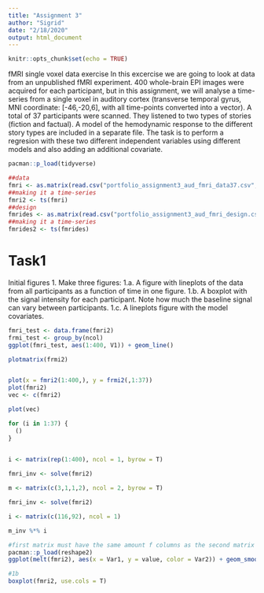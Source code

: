 ```yaml
---
title: "Assignment 3"
author: "Sigrid"
date: "2/18/2020"
output: html_document
---
```


```r
knitr::opts_chunk$set(echo = TRUE)
```

fMRI single voxel data exercise
In this excercise we are going to look at data from an unpublished fMRI experiment. 400 whole-brain EPI
images were acquired for each participant, but in this assignment, we will analyse a time-series from a
single voxel in auditory cortex (transverse temporal gyrus, MNI coordinate: [-46,-20,6], with all time-points
converted into a vector). A total of 37 participants were scanned. They listened to two types of stories
(fiction and factual). A model of the hemodynamic response to the different story types are included in a
separate file. The task is to perform a regresion with these two different independent variables using different
models and also adding an additional covariate.

```r
pacman::p_load(tidyverse)
```


```r
##data
fmri <- as.matrix(read.csv("portfolio_assignment3_aud_fmri_data37.csv", header = FALSE))
##making it a time-series
fmri2 <- ts(fmri)
##design
fmrides <- as.matrix(read.csv("portfolio_assignment3_aud_fmri_design.csv", header=FALSE))
##making it a time-series
fmrides2 <- ts(fmrides)
```

# Task1
Initial figures
1. Make three figures:
1.a. A figure with lineplots of the data from all participants as a function of time in one figure.
1.b. A boxplot with the signal intensity for each participant. Note how much the baseline signal can vary
between participants.
1.c. A lineplots figure with the model covariates.

```r

fmri_test <- data.frame(fmri2)
frmi_test <- group_by(ncol)
ggplot(fmri_test, aes(1:400, V1)) + geom_line()

plotmatrix(frmi2)


plot(x = fmri2(1:400,), y = frmi2(,1:37))
plot(fmri2)
vec <- c(fmri2)

plot(vec)

for (i in 1:37) {
  ()
}
  

i <- matrix(rep(1:400), ncol = 1, byrow = T)

fmri_inv <- solve(fmri2)

m <- matrix(c(3,1,1,2), ncol = 2, byrow = T)

fmri_inv <- solve(fmri2)

i <- matrix(c(116,92), ncol = 1)

m_inv %*% i

#first matrix must have the same amount f columns as the second matrix has rows
pacman::p_load(reshape2)
ggplot(melt(fmri2), aes(x = Var1, y = value, color = Var2)) + geom_smooth(method=lm)

#1b
boxplot(fmri2, use.cols = T)
```

